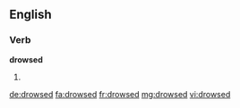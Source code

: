==English==

===Verb===
'''drowsed'''

# {{past of|drowse}}

[[de:drowsed]]
[[fa:drowsed]]
[[fr:drowsed]]
[[mg:drowsed]]
[[vi:drowsed]]